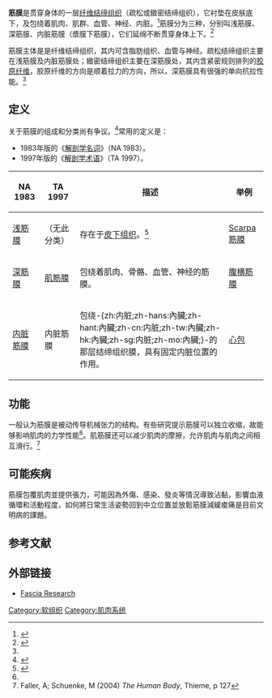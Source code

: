 {{not|肌膜}}
{{Infobox anatomy
| Name        = 筋膜 
| Latin       = fascia
| Image       = Gray395.png
| Caption     = [[腹直肌鞘|腹直肌鞘]]，筋膜的一个实例
| Image2      =
| Caption2    =
| System      =
| Precursor   = [[间充质|间充质]]
<!--
| GraySubject  = 104 
| GrayPage     = 376 
| MeshName     = Fascia
| MeshNumber   = D005205 
| DorlandsPre  = f_03 
| DorlandsSuf  = 12354757 
-->
}}
'''筋膜'''是贯穿身体的一层[[纤维结缔组织|纤维结缔组织]]（疏松或緻密结缔组织），它衬垫在皮肤底下，及包绕着肌肉、肌群、血管、神经、内脏。<ref name="Marieb-133">{{cite book
 |title=Human anatomy & physiology
 |author=Marieb, Elaine Nicpon; Hoehn, Katja
 |publisher=Pearson Education
 |url=http://books.google.com/books?id=x1uEB68iitwC&pg=PA133
 |page=133
 |date=2007
 |isbn=9780321372949
 |access-date=2010-09-24
 |archive-date=2021-03-10
 |archive-url=https://web.archive.org/web/20210310162555/https://books.google.com/books?id=x1uEB68iitwC&pg=PA133
 |dead-url=no
 }}</ref>筋膜分为三种，分别叫浅筋膜、深筋膜、内脏筋膜（漿膜下筋膜），它们延绵不断贯穿身体上下。<ref name="sport-fitness-advisor">{{cite web
 |title=Self Myofascial Release
 |url=http://www.sport-fitness-advisor.com/self-myofascial-release.html
 |accessdate=2010-08-17
 |archive-date=2021-02-26
 |archive-url=https://web.archive.org/web/20210226215223/https://www.sport-fitness-advisor.com/self-myofascial-release.html
 |dead-url=no
 }}</ref>

筋膜主体是是纤维结缔组织，其内可含脂肪组织、血管与神经。疏松结缔组织主要在浅筋膜及内脏筋膜处；緻密结缔组织主要在深筋膜处，其内含紧密规则排列的[[胶原纤维|胶原纤维]]，胶原纤维的方向是顺着拉力的方向，所以，深筋膜具有很强的单向抗拉性能。<ref name="Marieb-133" />

== 定义 ==
关于筋膜的组成和分类尚有争议。<ref>{{Cite book  | last1 = Committee on Anatomical Termi | first1 = Federative | title = Terminologia Anatomica: International Anatomical Terminology | date =  | publisher = Thieme Stuttgart | location =  | isbn = 3-13-114361-4 | pages = 33 }}
</ref>常用的定义是：
* 1983年版的《[[Nomina_Anatomica|解剖学名词]]》（NA 1983）。
* 1997年版的《[[Terminologia_Anatomica|解剖学术语]]》（TA 1997）。

{| class="wikitable"
|-
! NA 1983
! TA 1997
! 描述
! 举例
|-
| [[浅筋膜|浅筋膜]]
|（无此分类）
| 存在于[[皮下组织|皮下组织]]。<ref>{{cite book | last = Skandalakis |first = John E. | coauthors = Skandalakis, P.N.; Skandalakis, L.J.; Skandalakis, J. |  title = Surgical Anatomy and Technique, 2nd Ed. | publisher = Springer | year = 2002 | location = Atlanta, GA | pages = 1–2 | isbn = 0-38798-752-5 }}</ref> 
| [[Scarpa筋膜|Scarpa筋膜]]
|-
| [[深筋膜|深筋膜]]
| [[肌筋膜|肌筋膜]]
| 包绕着肌肉、骨骼、血管、神经的筋膜。
| [[腹横筋膜|腹横筋膜]]
|-
| [[内脏筋膜|内脏筋膜]]
| 内脏筋膜
| 包绕-{zh:内脏;zh-hans:內臟;zh-hant:內臟;zh-cn:内脏;zh-tw:內臟;zh-hk:內臟;zh-sg:内脏;zh-mo:內臟;}-的那层结缔组织膜，具有固定内脏位置的作用。 
| [[心包|心包]]
|}

== 功能 ==
一般认为筋膜是被动传导机械张力的结构。有些研究提示筋膜可以独立收缩，故能够影响肌肉的力学性能<ref name="sport-fitness-advisor" />。肌筋膜还可以减少肌肉的摩擦，允许肌肉与肌肉之间相互滑行。<ref>Faller, A; Schuenke, M (2004) ''The Human Body'', Thieme, p 127</ref>

== 可能疾病 ==
筋膜包覆肌肉並提供張力，可能因為外傷、感染、發炎等情況導致沾黏，影響血液循環和活動程度，如何將日常生活姿勢回到中立位置並放鬆筋膜減緩痠痛是目前文明病的課題。

== 参考文献 ==
{{reflist}}

== 外部链接 ==
* [http://www.fasciaresearch.com/ Fascia Research] {{Wayback|url=http://www.fasciaresearch.com/ |date=20191008161109 }}

{{肌肉系统}}

[[Category:软组织|Category:软组织]]
[[Category:肌肉系统|Category:肌肉系统]]